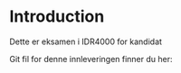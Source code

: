 # Introduction

Dette er eksamen i IDR4000 for kandidat


Git fil for denne innleveringen finner du her:


